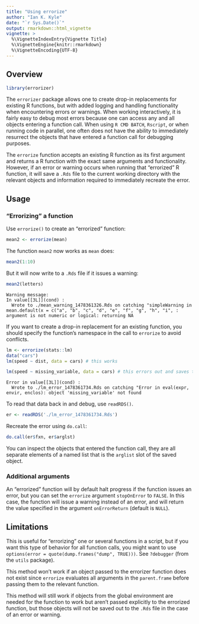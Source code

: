 ```yaml
---
title: "Using errorize"
author: "Ian K. Kyle"
date: "`r Sys.Date()`"
output: rmarkdown::html_vignette
vignette: >
  %\VignetteIndexEntry{Vignette Title}
  %\VignetteEngine{knitr::rmarkdown}
  %\VignetteEncoding{UTF-8}
---
```


## Overview

```r
library(errorizer)
```

The `errorizer` package allows one to create drop-in replacements for existing R functions, but with added logging and handling functionality when encountering errors or warnings. When working interactively, it is fairly easy to debug most errors because one can access any and all objects entering a function call. When using `R CMD BATCH`, `Rscript`, or when running code in parallel, one often does not have the ability to immediately resurrect the objects that have entered a function call for debugging purposes. 

The `errorize` function accepts an existing R function as its first argument and returns a R function with the exact same arguments and functionality. However, if an error or warning occurs when running that "errorized" R function, it will save a `.Rds` file to the current working directory with the relevant objects and information required to immediately recreate the error.  

## Usage 

### "Errorizing" a function

Use `errorize()` to create an "errorized" function:

```r
mean2 <- errorize(mean)
```

The function `mean2` now works as `mean` does:

```r
mean2(1:10)
```

But it will now write to a `.Rds` file if it issues a warning:

```R
mean2(letters)
```

```
Warning message:
In value[[3L]](cond) :
  Wrote to ./mean_warning_1478361326.Rds on catching "simpleWarning in mean.default(x = c("a", "b", "c", "d", "e", "f", "g", "h", "i", : argument is not numeric or logical: returning NA
```

If you want to create a drop-in replacement for an existing function, you should specify the function's namespace in the call to `errorize` to avoid conflicts. 

```R
lm <- errorize(stats::lm)
data("cars")
lm(speed ~ dist, data = cars) # this works
```

```R
lm(speed ~ missing_variable, data = cars) # this errors out and saves the data
```

```
Error in value[[3L]](cond) : 
  Wrote to ./lm_error_1478361734.Rds on catching "Error in eval(expr, envir, enclos): object 'missing_variable' not found
```

To read that data back in and debug, use `readRDS()`.

```R
er <- readRDS('./lm_error_1478361734.Rds')
```

Recreate the error using `do.call`:

```R
do.call(er$fxn, er$arglst)
```

You can inspect the objects that entered the function call, they are all separate elements of a named list that is the `arglist` slot of the saved object.

### Additional arguments

An "errorized" function will by default halt progress if the function issues an error, but you can set the `errorize` argument `stopOnError` to `FALSE`. In this case, the function will issue a warning instead of an error, and will return the value specified in the argument `onErrorReturn` (default is `NULL`).

## Limitations

This is useful for "errorizing" one or several functions in a script, but if you want this type of behavior for all function calls, you might want to use `options(error = quote(dump.frames("dump", TRUE)))`. See `?debugger` (from the `utils` package).  

This method won't work if an object passed to the errorizer function does not exist since `errorize` evaluates all arguments in the `parent.frame` before passing them to the relevant function. 

This method will still work if objects from the global environment are needed for the function to work but aren't passed explicitly to the errorized function, but those objects will not be saved out to the `.Rds` file in the case of an error or warning. 
